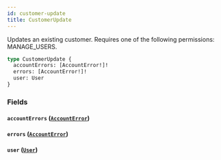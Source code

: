 ```yaml
---
id: customer-update
title: CustomerUpdate
---
```



Updates an existing customer. Requires one of the following permissions: MANAGE_USERS.

```graphql
type CustomerUpdate {
  accountErrors: [AccountError!]!
  errors: [AccountError!]!
  user: User
}
```


### Fields

#### `accountErrors` ([`AccountError`](../../../developer/api-reference/objects/account-error))




#### `errors` ([`AccountError`](../../../developer/api-reference/objects/account-error))




#### `user` ([`User`](../../../developer/api-reference/objects/user))







